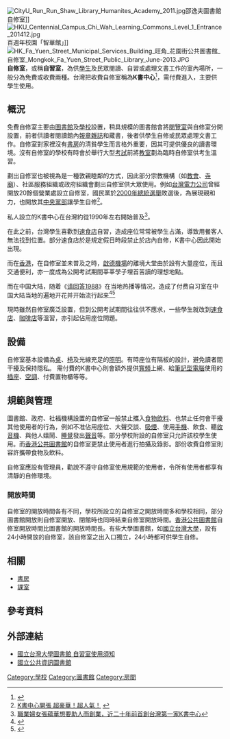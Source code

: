 [[File:CityU_Run_Run_Shaw_Library_Humanites_Academy_2011.jpg|thumb]]邵逸夫圖書館自修室]]
[[File:HKU_Centennial_Campus_Chi_Wah_Learning_Commons_Level_1_Entrance_201412.jpg|thumb]]百週年校園「智華館」]]
[[File:HK_Fa_Yuen_Street_Municipal_Services_Building_旺角_花園街公共圖書館_自修室_Mongkok_Fa_Yuen_Street_Public_Library_June-2013.JPG|thumb]]
'''自修室'''，或稱'''自習室'''，為供[[學生|學生]]及民眾閱讀、自習或處理文書工作的室內場所，一般分為免費或收費兩種。台灣把收費自修室稱為'''K書中心'''<ref>{{cite web|url= https://www.ettoday.net/news/20210723/2038174.htm|title= 圖書館開放「K書中心仍關閉」　眾人炸鍋：差在哪？網揭關鍵原因|publisher= ETtoday生活新聞|date= 2021-07-23|access-date= 2021-07-24|archive-date= 2021-08-30|archive-url= https://web.archive.org/web/20210830094840/https://www.ettoday.net/news/20210723/2038174.htm|dead-url= no}}</ref>，需付費進入，主要供學生使用。

==概況==
免費自修室主要由[[圖書館|圖書館]]及[[學校|學校]]設置，稍具規模的圖書館會將[[閱覽室|閱覽室]]與自修室分開設置，前者供讀者閱讀館內[[報紙|報章]][[雜誌|雜誌]]和藏書，後者供學生自修或民眾處理文書工作。自修室對家裡沒有[[書房|書房]]的清貧學生而言格外重要，因其可提供優良的讀書環境。沒有自修室的學校有時會於舉行大型[[考試|考試]]前將[[教室|教室]]劃為臨時自修室供考生溫習。
 
劃出自修室也被視為是一種敦親睦鄰的方式，因此部分宗教機構（如[[教會|教會]]、[[寺廟|寺廟]]）、社區服務組織或政府組織會劃出自修室供大眾使用。例如[[台灣電力公司|台灣電力公司]]曾經開放20餘個營業處設立自修室，國民黨於[[2000年中華民國總統選舉|2000年總統選舉]]敗選後，為展現親和力，也開放其[[國民黨中央黨部|中央黨部]]讓學生自修<ref>[http://issue.udn.com/DAILY/8906/20a/a5.htm K書中心開張 超豪華！超人氣！] {{webarchive|url=https://web.archive.org/web/20081118103104/http://issue.udn.com/DAILY/8906/20a/a5.htm |date=2008-11-18 }}</ref>。

私人設立的K書中心在台灣約從1990年左右開始普及<ref>[http://www.rti.org.tw/Program/DispatchContent.aspx?dispatchid=11628&ProgId=4&UnitId=0&NetId=1&LangId=1 職業婦女張蘊華想要助人而創業，近二十年前首創台灣第一家K書中心]{{dead link|date=2018年4月 |bot=InternetArchiveBot |fix-attempted=yes }}</ref>。

在此之前，台灣學生喜歡到[[速食店|速食店]]自習，造成座位常常被學生占滿，導致用餐客人無法找到位置。部分速食店於是規定假日時段禁止於店內自修，K書中心因此開始出現。

而在[[香港|香港]]，在自修室並未普及之時，[[啟德機場|啟德機場]]的離境大堂由於設有大量座位，而且交通便利，亦一度成為公開考試期間莘莘學子埋首苦讀的理想地點。

而在中国大陆，随着《[[請回答1988|请回答1988]]》在当地热播等情况，造成了付费自习室在中国大陆当地的遍地开花并开始流行起来<ref>{{cite web |title=普陀这个《请回答1988》同款自习室有多火？来了就知道→ |url=https://www.thepaper.cn/newsDetail_forward_11918803 |website=澎拜新闻 |access-date=2021-07-16 |archive-date=2021-07-18 |archive-url=https://web.archive.org/web/20210718160654/https://www.thepaper.cn/newsDetail_forward_11918803 |dead-url=no }}</ref><ref>{{cite web |title=韩剧《请回答1988》中的自习室，在天津有多火？ |2= |url=https://www.thepaper.cn/newsDetail_forward_11011671 |website=澎拜新闻 |access-date=2021-07-16 |archive-date=2021-07-16 |archive-url=https://web.archive.org/web/20210716143629/https://www.thepaper.cn/newsDetail_forward_11011671 |dead-url=no }}</ref>

現時雖然自修室廣泛設置，但到公開考試期間往往供不應求，一些學生就改到[[速食店|速食店]]、[[咖啡店|咖啡店]]等溫習，亦引起佔用座位問題。

==設備==
自修室基本設備為[[桌|桌]]、[[椅|椅]]及光線充足的[[照明|照明]]。有時座位有隔板的設計，避免讀者間干擾及保持隱私。
需付費的K書中心則會額外提供[[寬頻|寬頻]]上網、給[[筆記型電腦|筆記型電腦]]使用的[[插座|插座]]、[[空調|空調]]、付費置物櫃等等。

==規範與管理==
圖書館、政府、社福機構設置的自修室一般禁止攜入[[食物|食物]][[飲料|飲料]]、也禁止任何會干擾其他使用者的行為，例如不准佔用座位、大聲交談、[[吸煙|吸煙]]、使用[[手機|手機]]、飲食、聽[[收音機|收音機]]、與他人嬉鬧、[[睡覺|睡覺]]發出[[聲音|聲音]]等。部分學校附設的自修室只允許該校學生使用。而[[香港公共圖書館|香港公共圖書館]]的自修室更禁止使用者進行拍攝及錄影。部份收費自修室則容許攜帶食物及飲料。

自修室應設有管理員，勸說不遵守自修室使用規範的使用者，令所有使用者都享有清靜的自修環境。

===開放時間===
自修室的開放時間各有不同，學校所設立的自修室之開放時間多和學校相同，部分圖書館開放則自修室開放、閉館時也同時結束自修室開放時間。[[香港公共圖書館|香港公共圖書館]]自修室開放時間比圖書館的開放時間長。有些大學圖書館，如[[國立台灣大學|國立台灣大學]]，設有24小時開放的自修室，該自修室之出入口獨立，24小時都可供學生自修。

==相關==
* [[書房|書房]]
* [[課室|課室]]

==參考資料==
<references/>

==外部連結==
{{Commonscat|Study rooms}}
*[http://www.lib.ntu.edu.tw/node/122 國立台灣大學圖書館 自習室使用須知] {{Wayback|url=http://www.lib.ntu.edu.tw/node/122 |date=20210224215221 }}
*[http://www.nlpi.edu.tw/index.aspx 國立公共資訊圖書館] {{Wayback|url=http://www.nlpi.edu.tw/index.aspx |date=20210413075703 }}

[[Category:學校|Category:學校]]
[[Category:圖書館|Category:圖書館]]
[[Category:房間|Category:房間]]